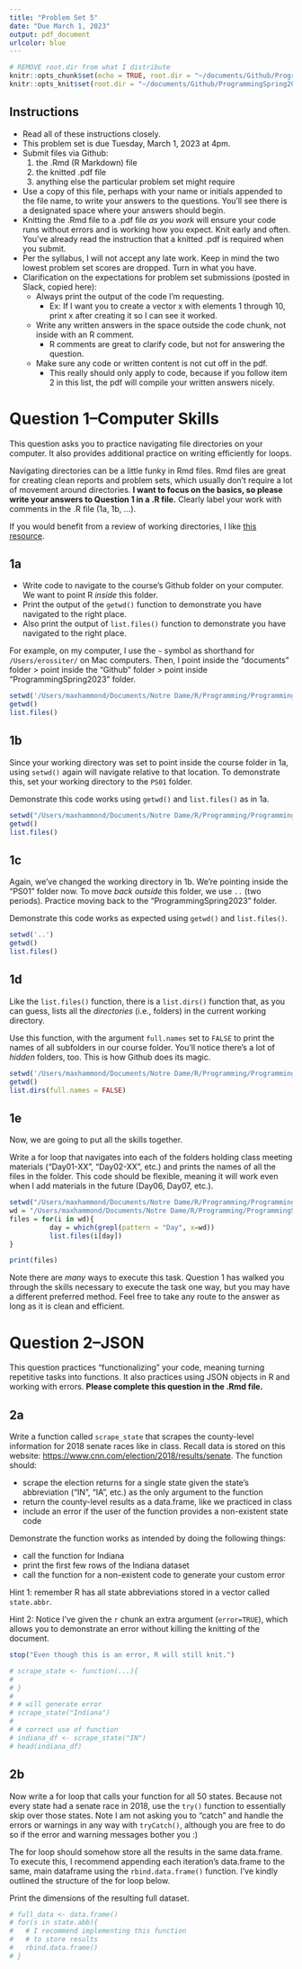 ```yaml
---
title: "Problem Set 5"
date: "Due March 1, 2023"
output: pdf_document
urlcolor: blue
---
```


```r
# REMOVE root.dir from what I distribute
knitr::opts_chunk$set(echo = TRUE, root.dir = "~/documents/Github/ProgrammingSpring2023")
knitr::opts_knit$set(root.dir = "~/documents/Github/ProgrammingSpring2023")
```

## Instructions

- Read all of these instructions closely.
- This problem set is due Tuesday, March 1, 2023 at 4pm.
- Submit files via Github:
  1. the .Rmd (R Markdown) file
  2. the knitted .pdf file
  3. anything else the particular problem set might require
- Use a copy of this file, perhaps with your name or initials appended to the file name, to write your answers to the questions. You'll see there is a designated space where your answers should begin.
- Knitting the .Rmd file to a .pdf file *as you work* will ensure your code runs without errors and is working how you expect.  Knit early and often.  You've already read the instruction that a knitted .pdf is required when you submit.
- Per the syllabus, I will not accept any late work.  Keep in mind the two lowest problem set scores are dropped.  Turn in what you have.
- Clarification on the expectations for problem set submissions (posted in Slack, copied here):
  - Always print the output of the code I'm requesting.
    - Ex: If I want you to create a vector x with elements 1 through 10, print x after creating it so I can see it worked.
  - Write any written answers in the space outside the code chunk, not inside with an R comment. 
    - R comments are great to clarify code, but not for answering the question.
  - Make sure any code or written content is not cut off in the pdf.
    - This really should only apply to code, because if you follow item 2 in this list, the pdf will compile your written answers nicely.


# Question 1--Computer Skills

This question asks you to practice navigating file directories on your computer.  It also provides additional practice on writing efficiently for loops. 

Navigating directories can be a little funky in Rmd files.  Rmd files are great for creating clean reports and problem sets, which usually don't require a lot of movement around directories.  **I want to focus on the basics, so please write your answers to Question 1 in a .R file.** Clearly label your work with comments in the .R file (1a, 1b, ...).

If you would benefit from a review of working directories, I like [this resource](https://intro2r.com/work-d.html).

## 1a

- Write code to navigate to the course's Github folder on your computer.  We want to point R *inside* this folder.
- Print the output of the `getwd()` function to demonstrate you have navigated to the right place.
- Also print the output of `list.files()` function to demonstrate you have navigated to the right place.

For example, on my computer, I use the `~` symbol as shorthand for `/Users/erossiter/` on Mac computers.  Then, I point inside the "documents" folder > point inside the "Github" folder > point inside "ProgrammingSpring2023" folder.

```r
setwd('/Users/maxhammond/Documents/Notre Dame/R/Programming/ProgrammingSpring2023')
getwd()
list.files()
```

## 1b

Since your working directory was set to point inside the course folder in 1a, using `setwd()` again will navigate relative to that location. To demonstrate this, set your working directory to the `PS01` folder.

Demonstrate this code works using `getwd()` and `list.files()` as in 1a.

``` r
setwd("/Users/maxhammond/Documents/Notre Dame/R/Programming/ProgrammingSpring2023/PS01")
getwd()
list.files()
```

## 1c 

Again, we've changed the working directory in 1b.  We're pointing inside the "PS01" folder now.  To move *back outside* this folder, we use `..` (two periods).  Practice moving back to the "ProgrammingSpring2023" folder.

Demonstrate this code works as expected using `getwd()` and `list.files()`.

```r
setwd('..')
getwd()
list.files()
```

## 1d

Like the `list.files()` function, there is a `list.dirs()` function that, as you can guess, lists all the *directories* (i.e., folders) in the current working directory.

Use this function, with the argument `full.names` set to `FALSE` to print the names of all subfolders in our course folder.  You'll notice there's a lot of *hidden* folders, too.  This is how Github does its magic.

```r
setwd('/Users/maxhammond/Documents/Notre Dame/R/Programming/ProgrammingSpring2023')
getwd()
list.dirs(full.names = FALSE)
```


## 1e

Now, we are going to put all the skills together.

Write a for loop that navigates into each of the folders holding class meeting materials ("Day01-XX", "Day02-XX", etc.) and prints the names of all the files in the folder.  This code should be flexible, meaning it will work even when I add materials in the future (Day06, Day07, etc.).

```r
setwd("/Users/maxhammond/Documents/Notre Dame/R/Programming/ProgrammingSpring2023")
wd = "/Users/maxhammond/Documents/Notre Dame/R/Programming/ProgrammingSpring2023"
files = for(i in wd){
          day = which(grepl(pattern = "Day", x=wd))
          list.files(i[day])
}

print(files)
```


Note there are *many* ways to execute this task. Question 1 has walked you through the skills necessary to execute the task one way, but you may have a different preferred method.  Feel free to take any route to the answer as long as it is clean and efficient.



# Question 2--JSON

This question practices "functionalizing" your code, meaning turning repetitive tasks into functions.  It also practices using JSON objects in R and working with errors.  **Please complete this question in the .Rmd file.**

## 2a

Write a function called `scrape_state` that scrapes the county-level information for 2018 senate races like in class.  Recall data is stored on this website: [https://www.cnn.com/election/2018/results/senate](https://www.cnn.com/election/2018/results/senate).  The function should:

- scrape the election returns for a single state given the state's abbreviation ("IN", "IA", etc.) as the only argument to the function
- return the county-level results as a data.frame, like we practiced in class
- include an error if the user of the function provides a non-existent state code

Demonstrate the function works as intended by doing the following things:

- call the function for Indiana
- print the first few rows of the Indiana dataset
- call the function for a non-existent code to generate your custom error


Hint 1: remember R has all state abbreviations stored in a vector called `state.abbr`.


Hint 2: Notice I've given the `r` chunk an extra argument (`error=TRUE`), which allows you to demonstrate an error without killing the knitting of the document.


```r
stop("Even though this is an error, R will still knit.")

# scrape_state <- function(...){
# 
# }
# 
# # will generate error
# scrape_state("Indiana")
# 
# # correct use of function
# indiana_df <- scrape_state("IN")
# head(indiana_df)
```




## 2b

Now write a for loop that calls your function for all 50 states.  Because not every state had a senate race in 2018, use the `try()` function to essentially skip over those states.  Note I am not asking you to "catch" and handle the errors or warnings in any way with `tryCatch()`, although you are free to do so if the error and warning messages bother you :)

The for loop should somehow store all the results in the same data.frame.  To execute this, I recommend appending each iteration's data.frame to the same, main dataframe using the `rbind.data.frame()` function.  I've kindly outlined the structure of the for loop below.

Print the dimensions of the resulting full dataset.

```r
# full_data <- data.frame()
# for(s in state.abb){
#   # I recommend implementing this function
#   # to store results
#   rbind.data.frame()
# }
```

